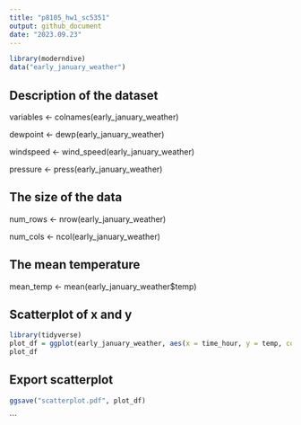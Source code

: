 ```yaml
---
title: "p8105_hw1_sc5351"
output: github_document
date: "2023.09.23"
---
```



```r
library(moderndive)
data("early_january_weather")
```

## Description of the dataset

variables <- colnames(early_january_weather)

dewpoint <- dewp(early_january_weather)

windspeed <- wind_speed(early_january_weather)

pressure <- press(early_january_weather)

## The size of the data
num_rows <- nrow(early_january_weather)

num_cols <- ncol(early_january_weather)

## The mean temperature
mean_temp <- mean(early_january_weather$temp)

## Scatterplot of x and y

```r
library(tidyverse)
plot_df = ggplot(early_january_weather, aes(x = time_hour, y = temp, color = humid)) + geom_point()
plot_df
```

## Export scatterplot
```r
ggsave("scatterplot.pdf", plot_df)
```

```


